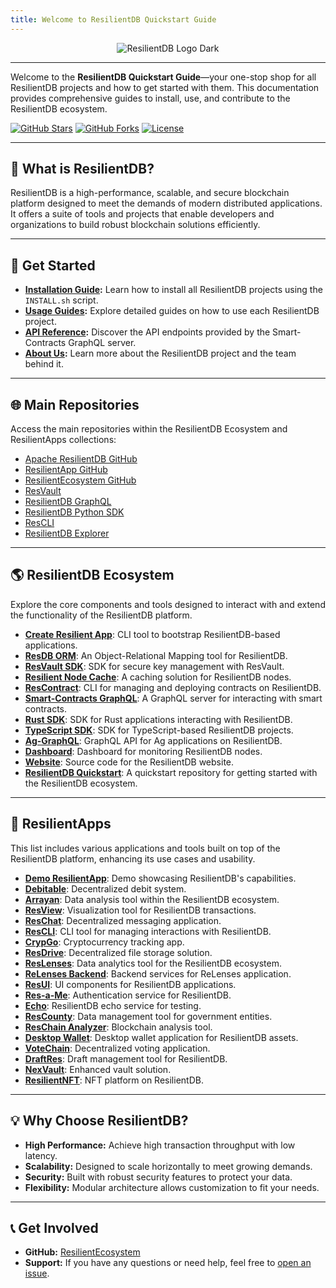 ```yaml
---
title: Welcome to ResilientDB Quickstart Guide
---
```


<center>
  <img
    src="https://expolab.org/images/apache-resilientdb-dark.svg"
    alt="ResilientDB Logo Dark"
    className="logo logo-dark"
  />
</center>

---

Welcome to the **ResilientDB Quickstart Guide**—your one-stop shop for all ResilientDB projects and how to get started with them. This documentation provides comprehensive guides to install, use, and contribute to the ResilientDB ecosystem.

[![GitHub Stars](https://img.shields.io/github/stars/apache/incubator-resilientdb?style=social)](https://github.com/apache/incubator-resilientdb)
[![GitHub Forks](https://img.shields.io/github/forks/apache/incubator-resilientdb?style=social)](/https://github.com/apache/incubator-resilientdb/fork)
[![License](https://img.shields.io/github/license/apache/incubator-resilientdb)](LICENSE)

---

## 🚀 **What is ResilientDB?**

ResilientDB is a high-performance, scalable, and secure blockchain platform designed to meet the demands of modern distributed applications. It offers a suite of tools and projects that enable developers and organizations to build robust blockchain solutions efficiently.

---

## 📖 **Get Started**

- **[Installation Guide](installation/):** Learn how to install all ResilientDB projects using the `INSTALL.sh` script.
- **[Usage Guides](usage/):** Explore detailed guides on how to use each ResilientDB project.
- **[API Reference](api.md):** Discover the API endpoints provided by the Smart-Contracts GraphQL server.
- **[About Us](about/):** Learn more about the ResilientDB project and the team behind it.

---

## 🌐 **Main Repositories**

Access the main repositories within the ResilientDB Ecosystem and ResilientApps collections:

- [Apache ResilientDB GitHub](https://github.com/apache/incubator-resilientdb)
- [ResilientApp GitHub](https://github.com/ResilientApp)
- [ResilientEcosystem GitHub](https://github.com/ResilientEcosystem)
- [ResVault](https://github.com/apache/incubator-resilientdb-resvault)
- [ResilientDB GraphQL](https://github.com/apache/incubator-resilientdb-graphql)
- [ResilientDB Python SDK](https://github.com/apache/incubator-resilientdb-python-sdk)
- [ResCLI](https://github.com/ResilientApp/ResCLI)
- [ResilientDB Explorer](https://github.com/apache/incubator-resilientdb-explorer)

---

## 🌎 **ResilientDB Ecosystem**

Explore the core components and tools designed to interact with and extend the functionality of the ResilientDB platform.

- **[Create Resilient App](https://github.com/ResilientEcosystem/create-resilient-app)**: CLI tool to bootstrap ResilientDB-based applications.
- **[ResDB ORM](https://github.com/ResilientEcosystem/ResDB-ORM)**: An Object-Relational Mapping tool for ResilientDB.
- **[ResVault SDK](https://github.com/ResilientEcosystem/resvault-sdk)**: SDK for secure key management with ResVault.
- **[Resilient Node Cache](https://github.com/ResilientEcosystem/resilient-node-cache)**: A caching solution for ResilientDB nodes.
- **[ResContract](https://github.com/ResilientEcosystem/ResContract)**: CLI for managing and deploying contracts on ResilientDB.
- **[Smart-Contracts GraphQL](https://github.com/ResilientEcosystem/smart-contracts-graphql)**: A GraphQL server for interacting with smart contracts.
- **[Rust SDK](https://github.com/ResilientEcosystem/rust_sdk)**: SDK for Rust applications interacting with ResilientDB.
- **[TypeScript SDK](https://github.com/ResilientEcosystem/typescript_sdk)**: SDK for TypeScript-based ResilientDB projects.
- **[Ag-GraphQL](https://github.com/ResilientEcosystem/ResilientDB-Ag-GraphQL)**: GraphQL API for Ag applications on ResilientDB.
- **[Dashboard](https://github.com/ResilientEcosystem/dashboard)**: Dashboard for monitoring ResilientDB nodes.
- **[Website](https://github.com/ResilientEcosystem/website)**: Source code for the ResilientDB website.
- **[ResilientDB Quickstart](https://github.com/ResilientEcosystem/resilientdb-quickstart)**: A quickstart repository for getting started with the ResilientDB ecosystem.

---

## 📱 **ResilientApps**

This list includes various applications and tools built on top of the ResilientDB platform, enhancing its use cases and usability.

- **[Demo ResilientApp](https://github.com/ResilientApp/Demo-ResilientApp)**: Demo showcasing ResilientDB's capabilities.
- **[Debitable](https://github.com/ResilientApp/Debitable)**: Decentralized debit system.
- **[Arrayan](https://github.com/ResilientApp/Arrayan)**: Data analysis tool within the ResilientDB ecosystem.
- **[ResView](https://github.com/ResilientApp/ResView)**: Visualization tool for ResilientDB transactions.
- **[ResChat](https://github.com/ResilientApp/ResChat)**: Decentralized messaging application.
- **[ResCLI](https://github.com/ResilientApp/ResCLI)**: CLI tool for managing interactions with ResilientDB.
- **[CrypGo](https://github.com/ResilientApp/CrypGo)**: Cryptocurrency tracking app.
- **[ResDrive](https://github.com/ResilientApp/ResDrive)**: Decentralized file storage solution.
- **[ResLenses](https://github.com/ResilientApp/ResLenses)**: Data analytics tool for the ResilientDB ecosystem.
- **[ReLenses Backend](https://github.com/ResilientApp/ReLensesBackend)**: Backend services for ReLenses application.
- **[ResUI](https://github.com/ResilientApp/ResUI)**: UI components for ResilientDB applications.
- **[Res-a-Me](https://github.com/ResilientApp/Res-a-Me)**: Authentication service for ResilientDB.
- **[Echo](https://github.com/ResilientApp/Echo)**: ResilientDB echo service for testing.
- **[ResCounty](https://github.com/ResilientApp/ResCounty)**: Data management tool for government entities.
- **[ResChain Analyzer](https://github.com/ResilientApp/ResChainAnalyzer)**: Blockchain analysis tool.
- **[Desktop Wallet](https://github.com/ResilientApp/DesktopWallet)**: Desktop wallet application for ResilientDB assets.
- **[VoteChain](https://github.com/ResilientApp/VoteChain)**: Decentralized voting application.
- **[DraftRes](https://github.com/ResilientApp/DraftRes)**: Draft management tool for ResilientDB.
- **[NexVault](https://github.com/ResilientApp/NexVault)**: Enhanced vault solution.
- **[ResilientNFT](https://github.com/ResilientApp/ResilientNFT)**: NFT platform on ResilientDB.

---

## 💡 **Why Choose ResilientDB?**

- **High Performance:** Achieve high transaction throughput with low latency.
- **Scalability:** Designed to scale horizontally to meet growing demands.
- **Security:** Built with robust security features to protect your data.
- **Flexibility:** Modular architecture allows customization to fit your needs.

---

## 📞 **Get Involved**

- **GitHub:** [ResilientEcosystem](https://github.com/ResilientEcosystem)
- **Support:** If you have any questions or need help, feel free to [open an issue](https://github.com/apache/incubator-resilientdb/issues).
